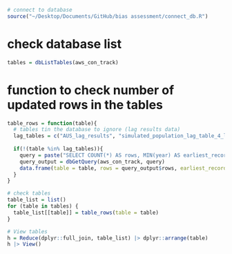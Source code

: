 ```r
# connect to database
source("~/Desktop/Documents/GitHub/bias assessment/connect_db.R")
```

# check database list

```r
tables = dbListTables(aws_con_track)
```

# function to check number of updated rows in the tables

```r
table_rows = function(table){
  # tables tin the database to ignore (lag results data)
  lag_tables = c("AUS_lag_results", "simulated_population_lag_table_4_locations", "NZL_lag_results")
  
  if(!(table %in% lag_tables)){
    query = paste("SELECT COUNT(*) AS rows, MIN(year) AS earliest_record FROM", table)
    query_output = dbGetQuery(aws_con_track, query)
    data.frame(table = table, rows = query_output$rows, earliest_record = query_output$earliest_record)
  }
}

# check tables
table_list = list()
for (table in tables) {
  table_list[[table]] = table_rows(table = table)
}

# View tables
h = Reduce(dplyr::full_join, table_list) |> dplyr::arrange(table)
h |> View()
```